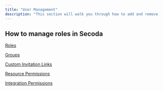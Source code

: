 ```yaml
---
title: "User Management"
description: "This section will walk you through how to add and remove members from your workspace, how you can organize them through groups, and what every role within Secoda means."
---
```


## **How to manage roles in Secoda**

[Roles](/user-management/roles)

[Groups](/user-management/groups)

[Custom Invitation Links](/user-management/custom-invitation-links)

[Resource Permissions](/user-management/resource-permissions)

[Integration Permissions](/user-management/integration-permissions)